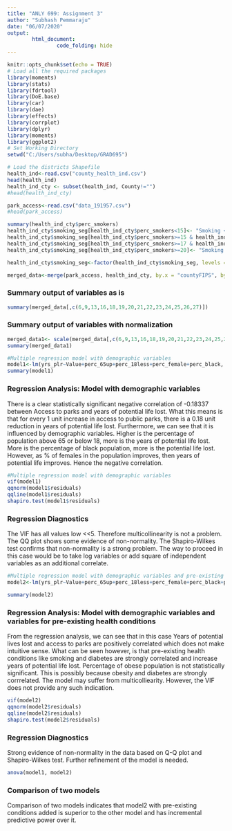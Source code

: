 ```yaml
---
title: "ANLY 699: Assignment 3"
author: "Subhash Pemmaraju"
date: "06/07/2020"
output: 
        html_document:
                code_folding: hide
---
```


```r
knitr::opts_chunk$set(echo = TRUE)
# Load all the required packages
library(moments)
library(stats)
library(fdrtool)
library(DoE.base)
library(car)
library(dae)
library(effects)
library(corrplot)
library(dplyr)
library(moments)
library(ggplot2)
# Set Working Directory
setwd("C:/Users/subha/Desktop/GRAD695")

# Load the districts Shapefile
health_ind<-read.csv("county_health_ind.csv")
head(health_ind)
health_ind_cty <- subset(health_ind, County!="")
#head(health_ind_cty)

park_access<-read.csv("data_191957.csv")
#head(park_access)

summary(health_ind_cty$perc_smokers)
health_ind_cty$smoking_seg[health_ind_cty$perc_smokers<15]<- "Smoking < 15%"
health_ind_cty$smoking_seg[health_ind_cty$perc_smokers>=15 & health_ind_cty$perc_smokers<17]<- "Smoking 15-17%"
health_ind_cty$smoking_seg[health_ind_cty$perc_smokers>=17 & health_ind_cty$perc_smokers<20]<- "Smoking 17-20%"
health_ind_cty$smoking_seg[health_ind_cty$perc_smokers>=20]<- "Smoking >= 20%"

health_ind_cty$smoking_seg<-factor(health_ind_cty$smoking_seg, levels = c("Smoking < 15%","Smoking 15-17%","Smoking 17-20%", "Smoking >= 20%"))

merged_data<-merge(park_access, health_ind_cty, by.x = "countyFIPS", by.y = "FIPS", all.x = TRUE)

```


### Summary output of variables as is

```r
summary(merged_data[,c(6,9,13,16,18,19,20,21,22,23,24,25,26,27)])

```
### Summary output of variables with normalization

```r
merged_data1<- scale(merged_data[,c(6,9,13,16,18,19,20,21,22,23,24,25,26,27)])
summary(merged_data1)

```

```r
#Multiple regression model with demographic variables
model1<-lm(yrs_plr~Value+perc_65up+perc_18less+perc_female+perc_black, data=data.frame(merged_data1))
summary(model1)
```

### Regression Analysis: Model with demographic variables

There is a clear statistically significant negative correlation of -0.18337 between Access to parks and years of potential life lost. What this means is that for every 1 unit increase in access to public parks, there is a 0.18 unit reduction in years of potential life lost. Furthermore, we can see that it is influenced by demographic variables. Higher is the percentage of population above 65 or below 18, more is the years of potential life lost. More is the percentage of black population, more is the potential life lost. However, as % of females in the population improves, then years of potential life improves. Hence the negative correlation.



```r
#Multiple regression model with demographic variables
vif(model1)
qqnorm(model1$residuals)
qqline(model1$residuals)
shapiro.test(model1$residuals)
```

### Regression Diagnostics

The VIF has all values low <<5. Therefore multicollinearity is not a problem.
The QQ plot shows some evidence of non-normality. The Shapiro-Wilkes test confirms that non-normality is a strong problem. The way to proceed in this case would be to take log variables or add square of independent variables as an additional correlate.


```r
#Multiple regression model with demographic variables and pre-existing health conditions
model2<-lm(yrs_plr~Value+perc_65up+perc_18less+perc_female+perc_black+perc_obese+perc_smokers+perc_diabetes, data=data.frame(merged_data1))

summary(model2)
```

### Regression Analysis: Model with demographic variables and variables for pre-existing health conditions

From the regression analysis, we can see that in this case Years of potential lives lost and access to parks are positively correlated which does not make intuitive sense. What can be seen however, is that pre-existing health conditions like smoking and diabetes are strongly correlated and increase years of potential life lost. Percentage of obese population is not statistically significant. This is possibly because obesity and diabetes are strongly corrrelated. The model may suffer from multicolliearity. However, the VIF does not provide any such indication. 


```r
vif(model2)
qqnorm(model2$residuals)
qqline(model2$residuals)
shapiro.test(model2$residuals)

```

### Regression Diagnostics

Strong evidence of non-normality in the data based on Q-Q plot and Shapiro-Wilkes test. Further refinement of the model is needed. 


```r
anova(model1, model2)
```

### Comparison of two models

Comparison of two models indicates that model2 with pre-existing conditions added is superior to the other model and has incremental predictive power over it. 
